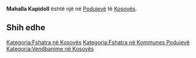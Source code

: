{{Fshat në 
 | Emri                = Mahalla Kapidoll
 | EmriAlt                = 
 | NAME_SHORT_FORM=      
 | NAME_GENERIC=      
 | NAME_SORT_NAME_RO=      MAHALLAKAPIDOLL
 | FULL_NAME_RO = Mahalla Kapidoll
 | FULL_NAME_ND_RO=Mahalla Kapidoll
 | SORT_NAME_RG=MAHALLAKAPIDOLL
 | FULL_NAME_RG=Mahalla Kapidoll
 | FULL_NAME_ND_RG=Mahalla Kapidoll
 | SRP_NAME_SHORT_FORM=      
 | SRP_NAME_GENERIC=      
 | SRP_NAME_SORT_NAME_RO=      
 | SRP_FULL_NAME_RO = 
 | SRP_FULL_NAME_ND_RO=
 | SRP_SORT_NAME_RG=
 | SRP_FULL_NAME_RG=
 | SRP_FULL_NAME_ND_RG=
 | Emri (Rasa dhanore) = 
 | Figura              = 
 | Shteti              = Kosovo
 | Komuna              = Podujevë
 | Kodi postar         = 
 | Sipërfaqja          = 

 | Popullsia           = 

 | Regj. i popullsisë  = 
 | Dend. e popullsisë  = 
 | Faqja zyrtare       = 
 <!--- Koordinatat ----> 
 | Gjerësia            = 42.956193
 | Gjatësia            = 21.151377
 | Lartësia            = 
}}
'''Mahalla Kapidoll''' është një [[]] në [[Podujevë]] të [[Kosovës]].

<!-- == Gjeografia == -->
<!-- == Historia == -->
<!-- == Demografia == -->
== Shih edhe ==
{{Komuna Podujevë}}
{{Kosovo-Administrata-Cung}}

[[Kategoria:Fshatra në Kosovës]]
[[Kategoria:Fshatra në Kommunes Podujevë]]
[[Kategoria:Vendbanime në Kosovës]]